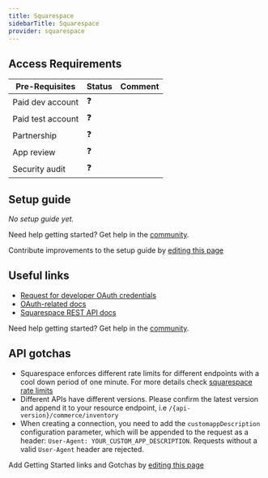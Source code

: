 ```yaml
---
title: Squarespace
sidebarTitle: Squarespace
provider: squarespace
---
```



<Overview />
<PreBuiltTooling provider={providers[pageMetadata.provider]} />
<PreBuiltUseCases />

## Access Requirements
| Pre-Requisites | Status | Comment|
| - | - | - |
| Paid dev account | ❓ |  |
| Paid test account | ❓ |  |
| Partnership | ❓ | |
| App review | ❓ |  |
| Security audit | ❓ | |


## Setup guide

_No setup guide yet._

<Tip>Need help getting started? Get help in the [community](https://nango.dev/slack).</Tip>

<Note>Contribute improvements to the setup guide by [editing this page](https://github.com/nangohq/nango/tree/master/docs-v2/integrations/all/insightly.mdx)</Note>


## Useful links

-   [Request for developer OAuth credentials](https://partner.squarespace.com/oauth-form)
-   [OAuth-related docs](https://developers.squarespace.com/oauth)
-   [Squarespace REST API docs](https://developers.squarespace.com/commerce-apis/overview)

<Tip>Need help getting started? Get help in the [community](https://nango.dev/slack).</Tip>

## API gotchas

-   Squarespace enforces different rate limits for different endpoints with a cool down period of one minute. For more details check [squarespace rate limits](https://developers.squarespace.com/commerce-apis/rate-limits)
-   Different APIs have different versions. Please confirm the latest version and append it to your resource endpoint, i.e `/{api-version}/commerce/inventory`
-   When creating a connection, you need to add the `customappDescription` configuration parameter, which will be appended to the request as a header: `User-Agent: YOUR_CUSTOM_APP_DESCRIPTION`. Requests without a valid `User-Agent` header are rejected.

<Note>Add Getting Started links and Gotchas by [editing this page](https://github.com/nangohq/nango/tree/master/docs-v2/integrations/all/squarespace.mdx)</Note>

